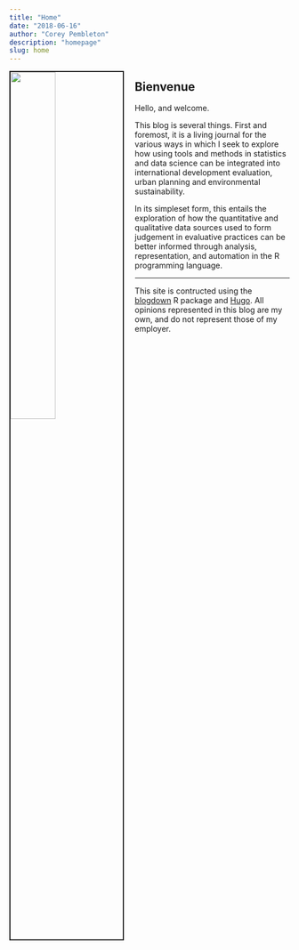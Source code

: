 ```yaml
---
title: "Home"
date: "2018-06-16"
author: "Corey Pembleton"
description: "homepage"
slug: home
---
```

<img src = "img/corey1.jpg" style="width:40%; border:2px solid; margin-right: 20px" align="left"/>

## Bienvenue
Hello, and welcome.  

This blog is several things. First and foremost, it is a living journal for the various ways in which I seek to explore how using tools and methods in statistics and data science can be integrated into international development evaluation, urban planning and environmental sustainability.  


In its simpleset form, this entails the exploration of how the quantitative and qualitative data sources used to form judgement in evaluative practices can be better informed through analysis, representation, and automation in the R programming language.  

-----

This site is contructed using the [blogdown](https://github.com/rstudio/blogdown) R package and [Hugo](https://gohugo.io/). All opinions represented in this blog are my own, and do not represent those of my employer. 


